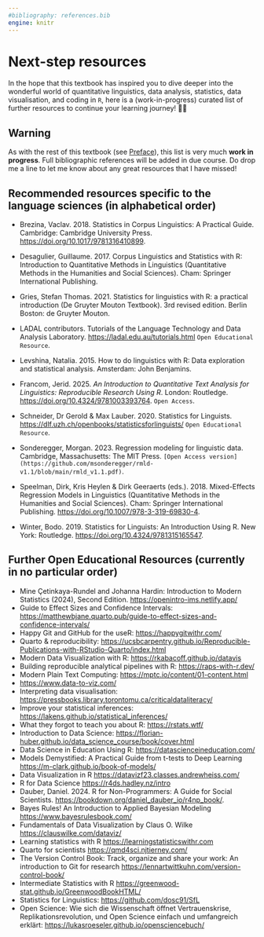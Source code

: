 ```yaml
---
#bibliography: references.bib
engine: knitr
---
```


# Next-step resources {#sec-AppendixA}

In the hope that this textbook has inspired you to dive deeper into the wonderful world of quantitative linguistics, data analysis, statistics, data visualisation, and coding in `R`, here is a (work-in-progress) curated list of further resources to continue your learning journey! 🚀✨

::: callout-warning
## Warning

As with the rest of this textbook (see [Preface](https://elenlefoll.github.io/RstatsTextbook/)), this list is very much **work in progress**. Full bibliographic references will be added in due course. Do drop me a line to let me know about any great resources that I have missed!
:::

## Recommended resources specific to the language sciences (in alphabetical order)

-   Brezina, Vaclav. 2018. Statistics in Corpus Linguistics: A Practical Guide. Cambridge: Cambridge University Press. <https://doi.org/10.1017/9781316410899>.

-   Desagulier, Guillaume. 2017. Corpus Linguistics and Statistics with R: Introduction to Quantitative Methods in Linguistics (Quantitative Methods in the Humanities and Social Sciences). Cham: Springer International Publishing.

-   Gries, Stefan Thomas. 2021. Statistics for linguistics with R: a practical introduction (De Gruyter Mouton Textbook). 3rd revised edition. Berlin Boston: de Gruyter Mouton.

-   LADAL contributors. Tutorials of the Language Technology and Data Analysis Laboratory. <https://ladal.edu.au/tutorials.html> `Open Educational Resource`.

-   Levshina, Natalia. 2015. How to do linguistics with R: Data exploration and statistical analysis. Amsterdam: John Benjamins.

-   Francom, Jerid. 2025. *An Introduction to Quantitative Text Analysis for Linguistics: Reproducible Research Using R*. London: Routledge. <https://doi.org/10.4324/9781003393764>. `Open Access`.

-   Schneider, Dr Gerold & Max Lauber. 2020. Statistics for Linguists. <https://dlf.uzh.ch/openbooks/statisticsforlinguists/> `Open Educational Resource`.

- Sonderegger, Morgan. 2023. Regression modeling for linguistic data. Cambridge, Massachusetts: The MIT Press. `[Open Access version](https://github.com/msonderegger/rmld-v1.1/blob/main/rmld_v1.1.pdf)`. 

-   Speelman, Dirk, Kris Heylen & Dirk Geeraerts (eds.). 2018. Mixed-Effects Regression Models in Linguistics (Quantitative Methods in the Humanities and Social Sciences). Cham: Springer International Publishing. <https://doi.org/10.1007/978-3-319-69830-4>.

-   Winter, Bodo. 2019. Statistics for Linguists: An Introduction Using R. New York: Routledge. [https://doi.org/10.4324/9781315165547](https://doi.org/10.1017/9781316410899).

## Further Open Educational Resources (currently in no particular order)

-   Mine Çetinkaya-Rundel and Johanna Hardin: Introduction to Modern Statistics (2024), Second Edition. <https://openintro-ims.netlify.app/>
-   Guide to Effect Sizes and Confidence Intervals: <https://matthewbjane.quarto.pub/guide-to-effect-sizes-and-confidence-intervals/>
-   Happy Git and GitHub for the useR: <https://happygitwithr.com/>
-   Quarto & reproducibility: <https://ucsbcarpentry.github.io/Reproducible-Publications-with-RStudio-Quarto/index.html>
-   Modern Data Visualization with R: <https://rkabacoff.github.io/datavis>
-   Building reproducible analytical pipelines with R: <https://raps-with-r.dev/>
-   Modern Plain Text Computing: <https://mptc.io/content/01-content.html>
-   <https://www.data-to-viz.com/>
-   Interpreting data visualisation: <https://pressbooks.library.torontomu.ca/criticaldataliteracy/>
-   Improve your statistical inferences: <https://lakens.github.io/statistical_inferences/>
-   What they forgot to teach you about R: <https://rstats.wtf/>
-   Introduction to Data Science: <https://florian-huber.github.io/data_science_course/book/cover.html>
-   Data Science in Education Using R: <https://datascienceineducation.com/>
-   Models Demystified: A Practical Guide from t-tests to Deep Learning <https://m-clark.github.io/book-of-models/>
-   Data Visualization in R <https://datavizf23.classes.andrewheiss.com/>
-   R for Data Science <https://r4ds.hadley.nz/intro>
-   Dauber, Daniel. 2024. R for Non-Programmers: A Guide for Social Scientists. <https://bookdown.org/daniel_dauber_io/r4np_book/>.
-   Bayes Rules! An Introduction to Applied Bayesian Modeling <https://www.bayesrulesbook.com/>
-   Fundamentals of Data Visualization by Claus O. Wilke <https://clauswilke.com/dataviz/>
-   Learning statistics with R <https://learningstatisticswithr.com>
-   Quarto for scientists <https://qmd4sci.njtierney.com/>
-   The Version Control Book: Track, organize and share your work: An introduction to Git for research <https://lennartwittkuhn.com/version-control-book/>
-   Intermediate Statistics with R <https://greenwood-stat.github.io/GreenwoodBookHTML/>
-   Statistics for Linguistics: <https://github.com/dosc91/SfL>
-   Open Science: Wie sich die Wissenschaft öffnet Vertrauenskrise, Replikationsrevolution, und Open Science einfach und umfangreich erklärt: <https://lukasroeseler.github.io/opensciencebuch/>
